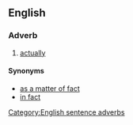 ==English==

===Adverb===
{{en-adv|pos=[[in point]] [[of]] [[fact]]|-}}

# [[actually]]

====Synonyms====
*[[as a matter of fact]]
*[[in fact]]
[[Category:English sentence adverbs]]